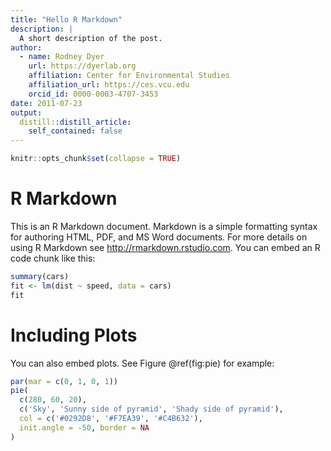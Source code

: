 ```yaml
---
title: "Hello R Markdown"
description: |
  A short description of the post.
author:
  - name: Rodney Dyer
    url: https://dyerlab.org
    affiliation: Center for Environmental Studies
    affiliation_url: https://ces.vcu.edu
    orcid_id: 0000-0003-4707-3453
date: 2011-07-23
output:
  distill::distill_article:
    self_contained: false
---
```






```r
knitr::opts_chunk$set(collapse = TRUE)
```

# R Markdown
This is an R Markdown document. Markdown is a simple formatting syntax for authoring HTML, PDF, and MS Word documents. For more details on using R Markdown see <http://rmarkdown.rstudio.com>.
You can embed an R code chunk like this:

```r
summary(cars)
fit <- lm(dist ~ speed, data = cars)
fit
```
# Including Plots
You can also embed plots. See Figure \@ref(fig:pie) for example:
```r
par(mar = c(0, 1, 0, 1))
pie(
  c(280, 60, 20),
  c('Sky', 'Sunny side of pyramid', 'Shady side of pyramid'),
  col = c('#0292D8', '#F7EA39', '#C4B632'),
  init.angle = -50, border = NA
)
```


 
 
 
